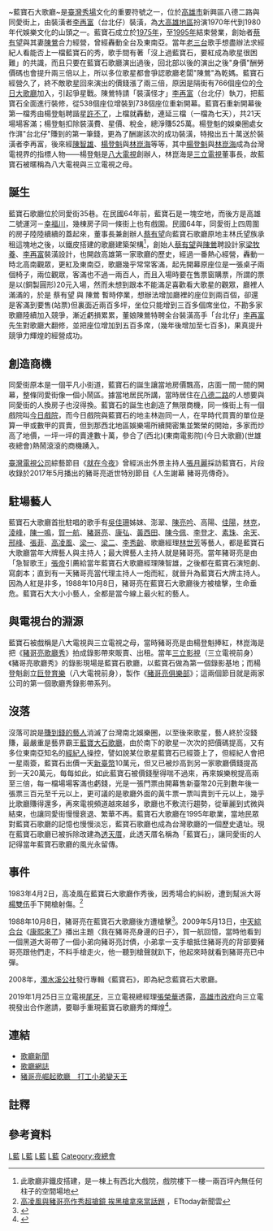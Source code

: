 ~藍寶石大歌廳~是[[臺灣|臺灣]][[秀場|秀場]]文化的重要符號之一，位於[[高雄市|高雄市]]新興區八德二路與同愛街上，由裝潢者[[李再富|李再富]]（台北仔）裝潢，為[[大高雄地區|大高雄地區]]扮演1970年代到1980年代娛樂文化的山頭之一。藍寶石成立於[[1975年|1975年]]，至[[1995年|1995年]]結束營業，創始者[[蔡有望|蔡有望]]與其妻[[陳鶯|陳鶯]]合力經營，曾經轟動全台及東南亞。當年[[老三台|老三台]]歌手想盡辦法求經紀人看能否上一檔藍寶石的秀，歌手間有著「沒上過藍寶石，要紅成為歌星很困難」的共識，而且只要在藍寶石歌廳演出過後，回北部以後的演出之後"身價"酬勞價碼也會提升兩三倍以上，所以多位歌星都會爭認歌廳老闆"陳鶯"為乾媽。藍寶石經營久了，終不敵歌星回來演出的價錢漲了兩三倍，原因是隔街有766個座位的[[今日大歌廳|今日大歌廳]]加入，引起爭星戰。陳鶯特請「裝潢怪才」[[李再富|李再富]]（台北仔）執刀，把藍寶石全面進行裝修，從538個座位增裝到738個座位重新開幕。藍寶石重新開幕後第一檔秀由楊登魁聘諧星[[許不了|許不了]]，上檔就轟動，連延三檔（一檔為七天），共21天場場客滿；楊登魁扣除裝潢費、星價、稅金，總淨賺525萬。楊登魁的娛樂圈處女作湃"台北仔"賺到的第一筆錢，更為了酬謝該次的成功裝潢，特撥出五十萬送於裝潢者李再富，後來經[[陳智雄|陳智雄]]、[[楊登魁|楊登魁]]與[[林崑海|林崑海]]等等，其中[[楊登魁|楊登魁]]與[[林崑海|林崑海]]成為台灣電視界的指標人物——楊登魁是[[八大電視|八大電視]]創辦人，林崑海是[[三立電視|三立電視]]董事長，故藍寶石被暱稱為八大電視與三立電視之母。

== 誕生 ==
藍寶石歌廳位於同愛街35巷。在民國64年前，藍寶石是一塊空地，而後方是高雄二號運河－[[幸福川|幸福川]]，幾棟房子同一條街上也有戲園。民國64年，同愛街上四周圍的房子陸陸續續的蓋起來，董事長兼創辦人[[蔡有望|蔡有望]]向藍寶石歌廳原地主林氏望族承租這塊地之後，以鐵皮搭建的歌廳建築架構<ref group=註>此歌廳非鐵皮搭建，是一棟上有西北大戲院，戲院樓下一樓一兩百坪內無任何柱子的空間場地</ref>，創始人[[蔡有望|蔡有望]]與[[陳鶯|陳鶯]]聘設計家[[梁牧養|梁牧養]]、[[李再富|李再富]]裝潢設計，也開啟高雄第一家歌廳的歷史，經過一番熱心經營，轟動一時北高南觀眾，更紅及東南亞，歌廳幾乎常常客滿，起先開幕原座位是一張桌子兩個椅子，兩位觀眾，客滿也不過一兩百人，而且入場時要在售票窗購票，所謂的票是以(銅製圓形)20元入場，然而未想到跟本不能滿足喜歡看大歌星的觀眾，廳裡人滿滿的，於是 蔡有望 與 陳鶯 暫時停業，想辦法增加廳裡的座位到兩百個，卻還是客滿到要售(站票)但裏面近兩百多坪，坐位只能增到三百多個席坐位，不勘多家歌廳陸續加入競爭，漸近虧損累累，董娘陳鶯特聘全台裝潢高手「台北仔」[[李再富|李再富]]先生對歌廳大翻修，並把座位增加到五百多席，(幾年後增加至七百多)，果真提升競爭力輝煌的經營成功。

==創造商機==
同愛街原本是一個平凡小街道，藍寶石的誕生讓當地房價飄高，店面一間一間的開幕，整條同愛街像一個小鬧區。據當地居民所講，當時居住在[[八德二路|八德二路]]的人想要與同愛街的人換房子也沒得換。藍寶石的誕生也創造了無限商機，同一條街上有一個戲院叫[[今日戲院|今日戲院]]，而今日戲院與藍寶石的地主林迦同一人，在早時代買賣的單位是算一甲或數甲的買賣，但到那西北地區娛樂場所續開密集並繁榮的開始，多家而炒高了地價，一坪一坪的賣達數十萬，參合了(西北)(東南電影院)(今日大歌廳)(世雄夜總會)熱鬧滾滾的商機踴入。

[[臺灣電視公司|臺灣電視公司]]綜藝節目《[[就在今夜|就在今夜]]》曾經派出外景主持人[[張月麗|張月麗]]採訪藍寶石，片段收錄於2017年5月播出的豬哥亮逝世特別節目《人生謝幕 豬哥亮傳奇》。

==駐場藝人==
藍寶石大歌廳首批駐唱的歌手有[[吳佳珊|吳佳珊]]姊妹、澎翠、[[陳亮吟|陳亮吟]]、高陽、[[佳陽|佳陽]]，[[林克|林克]]，[[淩峰|淩峰]]，[[陳一鳴|陳一鳴]]，[[賀一航|賀一航]]、[[豬哥亮|豬哥亮]]、[[康弘|康弘]]、[[黃西田|黃西田]]、[[陳今佩|陳今佩]]、[[李登才|李登才]]、[[素珠|素珠]]、[[余天|余天]]、[[邢峰|邢峰]]、[[張菲|張菲]]、[[高凌風|高凌風]]、[[梁一|梁一]]、[[梁二|梁二]]、[[李秀齡|李秀齡]]、歌廳經理[[林世芳|林世芳]]等藝人，都是藍寶石大歌廳當年大牌藝人與主持人；最大牌藝人主持人就是豬哥亮。當年豬哥亮是由「急智歌王」[[張帝|張帝]]引薦給當年藍寶石大歌廳經理陳智雄，之後都在藍寶石演短劇、寫劇本；直到有一天豬哥亮當代理主持人一炮而紅，就晉升為藍寶石大牌主持人。因為人紅是非多，1988年10月8日，豬哥亮在藍寶石大歌廳後方被槍擊，生命垂危。藍寶石大大小小藝人，全都是當今線上最火紅的藝人。

==與電視台的淵源==
藍寶石被戲稱是八大電視與三立電視之母，當時豬哥亮是由楊登魁捧紅，林崑海是把《[[豬哥亮歌廳秀|豬哥亮歌廳秀]]》拍成錄影帶來販賣、出租。當年[[三立影視|三立影視]]（三立電視前身）《豬哥亮歌廳秀》的錄影現場是藍寶石歌廳，以藍寶石做為第一個錄影基地；而楊登魁創立[[巨登育樂|巨登育樂]]（八大電視前身），製作《[[豬哥亮俱樂部|豬哥亮俱樂部]]》；這兩個節目就是兩家公司的第一個歌廳秀錄影帶系列。

==沒落==
沒落可說是[[賺到錢的藝人|賺到錢的藝人]]消滅了台灣南北娛樂圈，以至後來歌星，藝人終於沒錢賺，最嚴重是藝界霸王[[藍寶大石歌廳|藍寶大石歌廳]]，由於南下的歌星一次次的把價碼提高，又有多位東南亞知名的[[經紀人|經紀人]]操控，譬如說某位歌星藍寶石已經簽上了，但經紀人會把一星兩簽，藍寶石出價一天[[新臺幣|新臺幣]]10萬元，但又已被炒高到另一家歌廳價錢提高到一天20萬元，每每如此，如此藍寶石被價錢壓得喘不過來，再來娛樂稅提高兩至三倍，每一檔場場客滿也虧錢，光是一張門票由開幕售新臺幣20元到數年後一張票三百元至千元以上，更可議的是歌廳外面的黃牛票一票叫賣到千元以上，幾乎比歌廳賺得還多，再來電視頻道越來越多，歌廳也不敷流行趨勢，從華麗到式微與結束，也讓同愛街慢慢衰退、繁華不再。藍寶石大歌廳在1995年歇業，當地民眾對藍寶石歌廳的記憶也慢慢淡忘，藍寶石歌廳也成為台灣歌廳的一個歷史遺址。現在藍寶石歌廳已被拆除改建為[[透天厝|透天厝]]，此透天厝名稱為「藍寶石」，讓同愛街的人記得當年藍寶石歌廳的風光永留傳。

==事件==
1983年4月2日，高凌風在藍寶石大歌廳作秀後，因秀場合約糾紛，遭到幫派大哥[[楊雙伍|楊雙伍]]手下開槍射傷。<ref>[http://www.ettoday.net/news/20140217/326076.htm 高凌風與豬哥亮作秀超搶鏡 挨黑槍拿來當話題] {{Wayback|url=http://www.ettoday.net/news/20140217/326076.htm |date=20150924112211 }}，ETtoday新聞雲</ref>

1988年10月8日，豬哥亮在藍寶石大歌廳後方遭槍擊<ref>{{cite news|url=https://www.youtube.com/watch?v=pzmceVjpnLQ|title=豬哥亮遭槍擊二槍送醫急救|author=|publisher=[[華視新聞|華視新聞]]|date=1988-10-08|accessdate=2017-05-20}}</ref>。2009年5月13日，[[中天綜合台|中天綜合台]]《[[康熙來了|康熙來了]]》播出主題〈我在豬哥亮身邊的日子〉，賀一航回憶，當時他看到一個黑道大哥帶了一個小弟向豬哥亮討債，小弟拿一支手槍抵住豬哥亮的背部要豬哥亮跟他們走，不料手槍走火，他一聽到槍聲就趴下，他起來時就看到豬哥亮已中彈。

2008年，[[濁水溪公社|濁水溪公社]]發行專輯《藍寶石》，即為紀念藍寶石大歌廳。

2019年1月25日三立電視[[尾牙|尾牙]]，三立電視總經理[[張榮華|張榮華]]透露，[[高雄市政府|高雄市政府]]向三立電視發出合作邀請，要聯手重現藍寶石歌廳秀的輝煌<ref>{{cite news|url=https://stars.udn.com/star/story/10091/3614921|title=三立尾牙豪撒上億 總經理爆「韓國瑜教三件事」|author=李姿瑩|publisher=[[聯合報|聯合報]]即時新聞|date=2019-01-25|accessdate=2020-01-18|archive-date=2019-02-24|archive-url=https://web.archive.org/web/20190224173420/https://stars.udn.com/star/story/10091/3614921|dead-url=no}}</ref>。

==連結==
*[http://www.tvbs.com.tw/NEWS/NEWS_LIST.asp?no=arieslu20090403193444 歌廳新聞]
*[http://library.taiwanschoolnet.org/cyberfair2003/C0316800167/800/H/H2.htm 歌廳網誌] {{Wayback|url=http://library.taiwanschoolnet.org/cyberfair2003/C0316800167/800/H/H2.htm |date=20160918182640 }}
*[http://www.tvbs.com.tw/news/news_list.asp?no=yehmin20090220191236 豬哥亮崛起歌廳　打工小弟變天王]

==註釋==
{{reflist|group=註}}

==參考資料==
{{reflist|30em}}

[[Category:高雄市已拆除建築物|L藍]]
[[Category:高雄市歷史|L藍]]
[[Category:1975年完工建築物|L藍]]
[[Category:1995年廢除|L藍]]
[[Category:夜總會|Category:夜總會]]